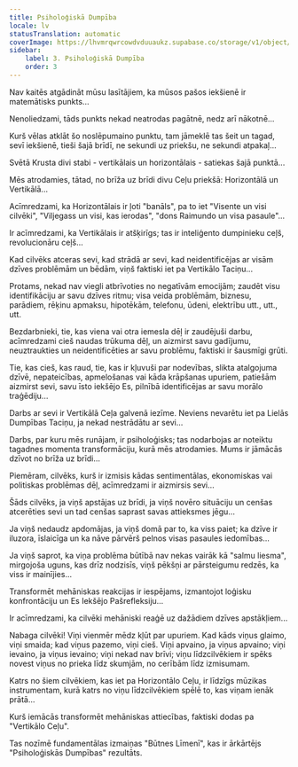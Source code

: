 ```yaml
---
title: Psiholoģiskā Dumpība
locale: lv
statusTranslation: automatic
coverImage: https://lhvmrqwrcowdvduuaukz.supabase.co/storage/v1/object/public/strapi-uploads/small_cover-tratado-de-psicologia-revolucionaria.webp-5e15e1cec4e0ebebcde5d7fc7565d8fd.webp
sidebar:
    label: 3. Psiholoģiskā Dumpība
    order: 3
---
```

Nav kaitēs atgādināt mūsu lasītājiem, ka mūsos pašos iekšienē ir matemātisks punkts...

Nenoliedzami, tāds punkts nekad neatrodas pagātnē, nedz arī nākotnē...

Kurš vēlas atklāt šo noslēpumaino punktu, tam jāmeklē tas šeit un tagad, sevī iekšienē, tieši šajā brīdī, ne sekundi uz priekšu, ne sekundi atpakaļ...

Svētā Krusta divi stabi - vertikālais un horizontālais - satiekas šajā punktā...

Mēs atrodamies, tātad, no brīža uz brīdi divu Ceļu priekšā: Horizontālā un Vertikālā...

Acīmredzami, ka Horizontālais ir ļoti "banāls", pa to iet "Visente un visi cilvēki", "Viljegass un visi, kas ierodas", "dons Raimundo un visa pasaule"...

Ir acīmredzami, ka Vertikālais ir atšķirīgs; tas ir inteliģento dumpinieku ceļš, revolucionāru ceļš...

Kad cilvēks atceras sevi, kad strādā ar sevi, kad neidentificējas ar visām dzīves problēmām un bēdām, viņš faktiski iet pa Vertikālo Taciņu...

Protams, nekad nav viegli atbrīvoties no negatīvām emocijām; zaudēt visu identifikāciju ar savu dzīves ritmu; visa veida problēmām, biznesu, parādiem, rēķinu apmaksu, hipotēkām, telefonu, ūdeni, elektrību utt., utt., utt.

Bezdarbnieki, tie, kas viena vai otra iemesla dēļ ir zaudējuši darbu, acīmredzami cieš naudas trūkuma dēļ, un aizmirst savu gadījumu, neuztraukties un neidentificēties ar savu problēmu, faktiski ir šausmīgi grūti.

Tie, kas cieš, kas raud, tie, kas ir kļuvuši par nodevības, slikta atalgojuma dzīvē, nepateicības, apmelošanas vai kāda krāpšanas upuriem, patiešām aizmirst sevi, savu īsto iekšējo Es, pilnībā identificējas ar savu morālo traģēdiju...

Darbs ar sevi ir Vertikālā Ceļa galvenā iezīme. Neviens nevarētu iet pa Lielās Dumpības Taciņu, ja nekad nestrādātu ar sevi...

Darbs, par kuru mēs runājam, ir psiholoģisks; tas nodarbojas ar noteiktu tagadnes momenta transformāciju, kurā mēs atrodamies. Mums ir jāmācās dzīvot no brīža uz brīdi...

Piemēram, cilvēks, kurš ir izmisis kādas sentimentālas, ekonomiskas vai politiskas problēmas dēļ, acīmredzami ir aizmirsis sevi...

Šāds cilvēks, ja viņš apstājas uz brīdi, ja viņš novēro situāciju un cenšas atcerēties sevi un tad cenšas saprast savas attieksmes jēgu...

Ja viņš nedaudz apdomājas, ja viņš domā par to, ka viss paiet; ka dzīve ir iluzora, īslaicīga un ka nāve pārvērš pelnos visas pasaules iedomības...

Ja viņš saprot, ka viņa problēma būtībā nav nekas vairāk kā "salmu liesma", mirgojoša uguns, kas drīz nodzisīs, viņš pēkšņi ar pārsteigumu redzēs, ka viss ir mainījies...

Transformēt mehāniskas reakcijas ir iespējams, izmantojot loģisku konfrontāciju un Es Iekšējo Pašrefleksiju...

Ir acīmredzami, ka cilvēki mehāniski reaģē uz dažādiem dzīves apstākļiem...

Nabaga cilvēki! Viņi vienmēr mēdz kļūt par upuriem. Kad kāds viņus glaimo, viņi smaida; kad viņus pazemo, viņi cieš. Viņi apvaino, ja viņus apvaino; viņi ievaino, ja viņus ievaino; viņi nekad nav brīvi; viņu līdzcilvēkiem ir spēks novest viņus no prieka līdz skumjām, no cerībām līdz izmisumam.

Katrs no šiem cilvēkiem, kas iet pa Horizontālo Ceļu, ir līdzīgs mūzikas instrumentam, kurā katrs no viņu līdzcilvēkiem spēlē to, kas viņam ienāk prātā...

Kurš iemācās transformēt mehāniskas attiecības, faktiski dodas pa "Vertikālo Ceļu".

Tas nozīmē fundamentālas izmaiņas "Būtnes Līmenī", kas ir ārkārtējs "Psiholoģiskās Dumpības" rezultāts.

